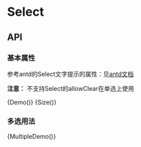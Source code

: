 
<Meta title="Select" component={Demo} />

# Select

## API

### 基本属性

参考antd的Select文字提示的属性：见[antd文档](https://ant.design/components/select-cn/#API)

**注意：** 不支持Select的allowClear在单选上使用

<Preview>
  <Story name="Demo">
        {Demo()}
  </Story>
</Preview>

<Preview>
  <Story name="Size">
        {Size()}
  </Story>
</Preview>

### 多选用法

<Preview>
  <Story name="MultipleDemo">
        {MultipleDemo()}
  </Story>
</Preview>
